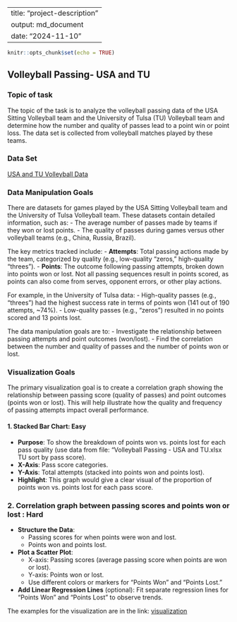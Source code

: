 
---
title: "project-description"
output: md_document
date: "2024-11-10"
---

```r
knitr::opts_chunk$set(echo = TRUE)
```
## Volleyball Passing- USA and TU

### Topic of task

The topic of the task is to analyze the volleyball passing data of the USA Sitting Volleyball team and the University of Tulsa (TU) Volleyball team and determine how the number and quality of passes lead to a point win or point loss. The data set is collected from volleyball matches played by these teams.

### Data Set
[USA and TU Volleyball Data](https://dataverse.harvard.edu/dataset.xhtml?persistentId=doi:10.7910/DVN/27560)

### Data Manipulation Goals
There are datasets for games played by the USA Sitting Volleyball team and the University of Tulsa Volleyball team. These datasets contain detailed information, such as:
- The average number of passes made by teams if they won or lost points.
- The quality of passes during games versus other volleyball teams (e.g., China, Russia, Brazil).

The key metrics tracked include:
- **Attempts**: Total passing actions made by the team, categorized by quality (e.g., low-quality "zeros," high-quality "threes").
- **Points**: The outcome following passing attempts, broken down into points won or lost. Not all passing sequences result in points scored, as points can also come from serves, opponent errors, or other play actions.

For example, in the University of Tulsa data:
- High-quality passes (e.g., "threes") had the highest success rate in terms of points won (141 out of 190 attempts, ~74%).
- Low-quality passes (e.g., "zeros") resulted in no points scored and 13 points lost.

The data manipulation goals are to:
- Investigate the relationship between passing attempts and point outcomes (won/lost).
- Find the correlation between the number and quality of passes and the number of points won or lost.

### Visualization Goals
The primary visualization goal is to create a correlation graph showing the relationship between passing score (quality of passes) and point outcomes (points won or lost). This will help illustrate how the quality and frequency of passing attempts impact overall performance.

#### 1. Stacked Bar Chart: Easy
- **Purpose**: To show the breakdown of points won vs. points lost for each pass quality (use data from file: “Volleyball Passing - USA and TU.xlsx TU sort by pass score).
- **X-Axis**: Pass score categories.
- **Y-Axis**: Total attempts (stacked into points won and points lost).
- **Highlight**: This graph would give a clear visual of the proportion of points won vs. points lost for each pass score.


### 2. Correlation graph between passing scores and points won or lost : Hard

- **Structure the Data**: 
   - Passing scores for when points were won and lost.
   - Points won and points lost.

- **Plot a Scatter Plot**:
   - X-axis: Passing scores (average passing score when points are won or lost).
   - Y-axis: Points won or lost.
   - Use different colors or markers for "Points Won" and "Points Lost."

- **Add Linear Regression Lines** (optional): Fit separate regression lines for "Points Won" and "Points Lost" to observe trends.

The examples for the visualization are in the link: [visualization](https://github.com/Dr-Eberle-Zentrum/Data-projects-with-R-and-GitHub/tree/main/Projects/JungiHong)

